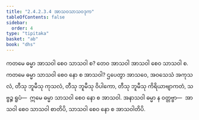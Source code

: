 ```yaml
---
title: "2.4.2.3.4 အာသဝသာသဝဒုက"
tableOfContents: false
sidebar:
  order: 4
type: "tipitaka"
basket: "ab"
book: "dhs"
---
```



<DynamicBreadcrumb />

<Division number="1471" book="dhs">

<Paragraph number="2182" book="dhs">
ကတမေ ဓမ္မာ အာသဝါ စေဝ သာသဝါ စ? တေဝ အာသဝါ အာသဝါ စေဝ သာသဝါ စ.
</Paragraph>

</Division>
<Division number="1472" book="dhs">

<Paragraph number="2183" book="dhs">
ကတမေ ဓမ္မာ သာသဝါ စေဝ နော စ အာသဝါ? ဌပေတွာ အာသဝေ, အဝသေသံ အကုသလံ, တီသု ဘူမီသု ကုသလံ, တီသု ဘူမီသု ဝိပါကော, တီသု ဘူမီသု ကိရိယာဗျာကတံ, သဗ္ဗဉ္စ ရူပံ—  ဣမေ ဓမ္မာ သာသဝါ စေဝ နော စ အာသဝါ. အနာသဝါ ဓမ္မာ န ဝတ္တဗ္ဗာ—  အာသဝါ စေဝ သာသဝါ စာတိပိ, သာသဝါ စေဝ နော စ အာသဝါတိပိ.
</Paragraph>
</Division>